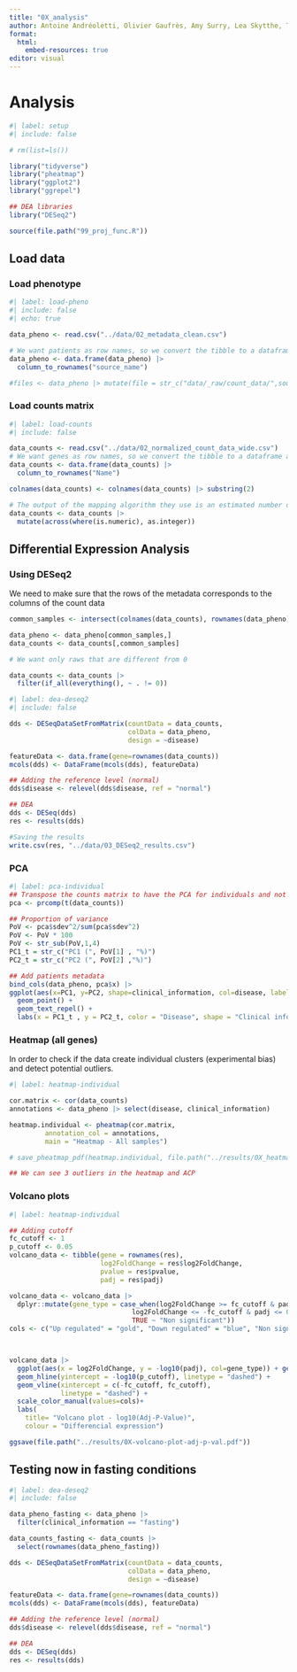 ```yaml
---
title: "0X_analysis"
author: Antoine Andréoletti, Olivier Gaufrès, Amy Surry, Lea Skytthe, Trine Søgaard
format:
  html:
    embed-resources: true
editor: visual
---
```


# Analysis

```r
#| label: setup
#| include: false

# rm(list=ls())

library("tidyverse")
library("pheatmap")
library("ggplot2")
library("ggrepel")

## DEA libraries
library("DESeq2")

source(file.path("99_proj_func.R"))
```

## Load data

### Load phenotype

```r
#| label: load-pheno
#| include: false
#| echo: true

data_pheno <- read.csv("../data/02_metadata_clean.csv")

# We want patients as row names, so we convert the tibble to a dataframe and names the rows
data_pheno <- data.frame(data_pheno) |> 
  column_to_rownames("source_name")

#files <- data_pheno |> mutate(file = str_c("data/_raw/count_data/",source_name, "_quant.sf"))
```

### Load counts matrix

```r
#| label: load-counts
#| include: false

data_counts <- read.csv("../data/02_normalized_count_data_wide.csv")
# We want genes as row names, so we convert the tibble to a dataframe and names the rows
data_counts <- data.frame(data_counts) |>
  column_to_rownames("Name")

colnames(data_counts) <- colnames(data_counts) |> substring(2)

# The output of the mapping algorithm they use is an estimated number of reads mapped to each gene. It is a float while we need an integer. We will then convert it.
data_counts <- data_counts |> 
  mutate(across(where(is.numeric), as.integer))
```

## Differential Expression Analysis

### Using DESeq2

We need to make sure that the rows of the metadata corresponds to the columns of the count data

```r
common_samples <- intersect(colnames(data_counts), rownames(data_pheno))

data_pheno <- data_pheno[common_samples,]
data_counts <- data_counts[,common_samples]

# We want only raws that are different from 0

data_counts <- data_counts |> 
  filter(if_all(everything(), ~ . != 0))
```

```r
#| label: dea-deseq2
#| include: false

dds <- DESeqDataSetFromMatrix(countData = data_counts,
                              colData = data_pheno,
                              design = ~disease)

featureData <- data.frame(gene=rownames(data_counts))
mcols(dds) <- DataFrame(mcols(dds), featureData)

## Adding the reference level (normal)
dds$disease <- relevel(dds$disease, ref = "normal")

## DEA
dds <- DESeq(dds)
res <- results(dds)

#Saving the results
write.csv(res, "../data/03_DESeq2_results.csv")
```

### PCA

```r
#| label: pca-individual
## Transpose the counts matrix to have the PCA for individuals and not gene expression
pca <- prcomp(t(data_counts))

## Proportion of variance
PoV <- pca$sdev^2/sum(pca$sdev^2)
PoV <- PoV * 100
PoV <- str_sub(PoV,1,4)
PC1_t = str_c("PC1 (", PoV[1] , "%)")
PC2_t = str_c("PC2 (", PoV[2] ,"%)")

## Add patients metadata
bind_cols(data_pheno, pca$x) |>  
ggplot(aes(x=PC1, y=PC2, shape=clinical_information, col=disease, label=individual)) + 
  geom_point() + 
  geom_text_repel() +
  labs(x = PC1_t , y = PC2_t, color = "Disease", shape = "Clinical information") 
```

### Heatmap (all genes)

In order to check if the data create individual clusters (experimental bias) and detect potential outliers.

```r
#| label: heatmap-individual

cor.matrix <- cor(data_counts)
annotations <- data_pheno |> select(disease, clinical_information)

heatmap.individual <- pheatmap(cor.matrix, 
         annotation_col = annotations,
         main = "Heatmap - All samples")

# save_pheatmap_pdf(heatmap.individual, file.path("../results/0X_heatmap-all-samples.pdf"))

## We can see 3 outliers in the heatmap and ACP

```

### Volcano plots

```r
#| label: heatmap-individual

## Adding cutoff
fc_cutoff <- 1
p_cutoff <- 0.05
volcano_data <- tibble(gene = rownames(res),
                       log2FoldChange = res$log2FoldChange,
                       pvalue = res$pvalue,
                       padj = res$padj)

volcano_data <- volcano_data |> 
  dplyr::mutate(gene_type = case_when(log2FoldChange >= fc_cutoff & padj <= 0.05 ~ "Up regulated",
                               log2FoldChange <= -fc_cutoff & padj <= 0.05 ~ "Down regulated",
                               TRUE ~ "Non significant")) 
cols <- c("Up regulated" = "gold", "Down regulated" = "blue", "Non significant" = "darkgrey")



volcano_data |> 
  ggplot(aes(x = log2FoldChange, y = -log10(padj), col=gene_type)) + geom_point() +
  geom_hline(yintercept = -log10(p_cutoff), linetype = "dashed") + 
  geom_vline(xintercept = c(-fc_cutoff, fc_cutoff),
             linetype = "dashed") +
  scale_color_manual(values=cols)+
  labs(
    title= "Volcano plot - log10(Adj-P-Value)",
    colour = "Differencial expression")

ggsave(file.path("../results/0X-volcano-plot-adj-p-val.pdf"))
```

## Testing now in fasting conditions

```r
#| label: dea-deseq2
#| include: false

data_pheno_fasting <- data_pheno |> 
  filter(clinical_information == "fasting")

data_counts_fasting <- data_counts |> 
  select(rownames(data_pheno_fasting))

dds <- DESeqDataSetFromMatrix(countData = data_counts,
                              colData = data_pheno,
                              design = ~disease)

featureData <- data.frame(gene=rownames(data_counts))
mcols(dds) <- DataFrame(mcols(dds), featureData)

## Adding the reference level (normal)
dds$disease <- relevel(dds$disease, ref = "normal")

## DEA
dds <- DESeq(dds)
res <- results(dds)
```
